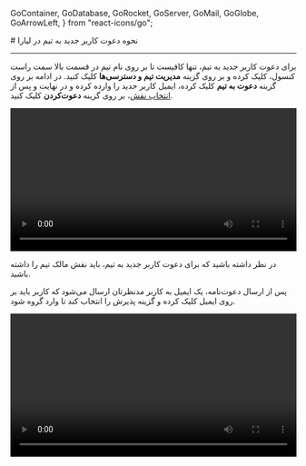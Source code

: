 
  GoContainer,
  GoDatabase,
  GoRocket,
  GoServer,
  GoMail,
  GoGlobe,
  GoArrowLeft,
} from "react-icons/go";


<Layout>
<Head>
<title>مستندات نحوه دعوت کاربر جدید به تیم در لیارا</title>
<meta property="og:title" content="مستندات خدمات رایانش ابری لیارا" />
<meta property="og:description" content="مستندات مربوط به نحوه دعوت کاربر جدید به تیم در لیارا"  />
<meta property="og:image" content="https://files.liara.ir/liara/logos/liara-poster.jpg" />
</Head>
# نحوه دعوت کاربر جدید به تیم در لیارا
<hr className="mb-2" />

برای دعوت کاربر جدید به تیم، تنها کافیست تا بر روی نام تیم در قسمت بالا سمت راست کنسول، کلیک کرده و  بر روی گزینه **مدیریت تیم و دسترسی‌ها** کلیک کنید. در ادامه
بر روی گزینه **دعوت به تیم** کلیک کرده، ایمیل کاربر جدید را وارده کرده و در نهایت و پس از <a href="/references/team/roles/" className="text-[#2196f3]">انتخاب نقش</a>، بر روی گزینه **دعوت‌کردن** کلیک کنید. 


<div className="h-2" />
<video
    src="https://files.liara.ir/liara/teams/invite-member-to-team.mp4"
    controls="controls"
    className="block w-full"
    width="100%"
></video>
<div className="h-2" />
<Alert variant="info">
<p>
    در نظر داشته باشید که برای دعوت کاربر جدید به تیم، باید نقش مالک تیم را داشته باشید.
</p>
</Alert>


پس از ارسال دعوت‌نامه، یک ایمیل به کاربر مدنظرتان ارسال می‌شود 
که کاربر باید بر روی ایمیل کلیک کرده و گزینه پذیرش را انتخاب کند تا وارد گروه شود. 

<div className="h-2" />
<video
    src="https://files.liara.ir/liara/teams/accept-invitation.mp4"
    controls="controls"
    className="block w-full"
    width="100%"
></video>
<div className="h-2" />



</Layout>